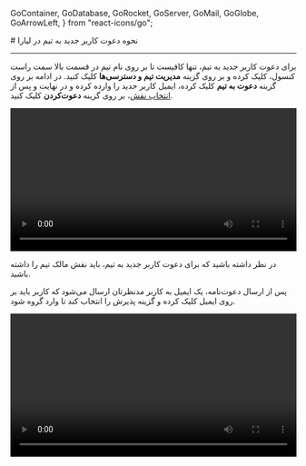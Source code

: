 
  GoContainer,
  GoDatabase,
  GoRocket,
  GoServer,
  GoMail,
  GoGlobe,
  GoArrowLeft,
} from "react-icons/go";


<Layout>
<Head>
<title>مستندات نحوه دعوت کاربر جدید به تیم در لیارا</title>
<meta property="og:title" content="مستندات خدمات رایانش ابری لیارا" />
<meta property="og:description" content="مستندات مربوط به نحوه دعوت کاربر جدید به تیم در لیارا"  />
<meta property="og:image" content="https://files.liara.ir/liara/logos/liara-poster.jpg" />
</Head>
# نحوه دعوت کاربر جدید به تیم در لیارا
<hr className="mb-2" />

برای دعوت کاربر جدید به تیم، تنها کافیست تا بر روی نام تیم در قسمت بالا سمت راست کنسول، کلیک کرده و  بر روی گزینه **مدیریت تیم و دسترسی‌ها** کلیک کنید. در ادامه
بر روی گزینه **دعوت به تیم** کلیک کرده، ایمیل کاربر جدید را وارده کرده و در نهایت و پس از <a href="/references/team/roles/" className="text-[#2196f3]">انتخاب نقش</a>، بر روی گزینه **دعوت‌کردن** کلیک کنید. 


<div className="h-2" />
<video
    src="https://files.liara.ir/liara/teams/invite-member-to-team.mp4"
    controls="controls"
    className="block w-full"
    width="100%"
></video>
<div className="h-2" />
<Alert variant="info">
<p>
    در نظر داشته باشید که برای دعوت کاربر جدید به تیم، باید نقش مالک تیم را داشته باشید.
</p>
</Alert>


پس از ارسال دعوت‌نامه، یک ایمیل به کاربر مدنظرتان ارسال می‌شود 
که کاربر باید بر روی ایمیل کلیک کرده و گزینه پذیرش را انتخاب کند تا وارد گروه شود. 

<div className="h-2" />
<video
    src="https://files.liara.ir/liara/teams/accept-invitation.mp4"
    controls="controls"
    className="block w-full"
    width="100%"
></video>
<div className="h-2" />



</Layout>